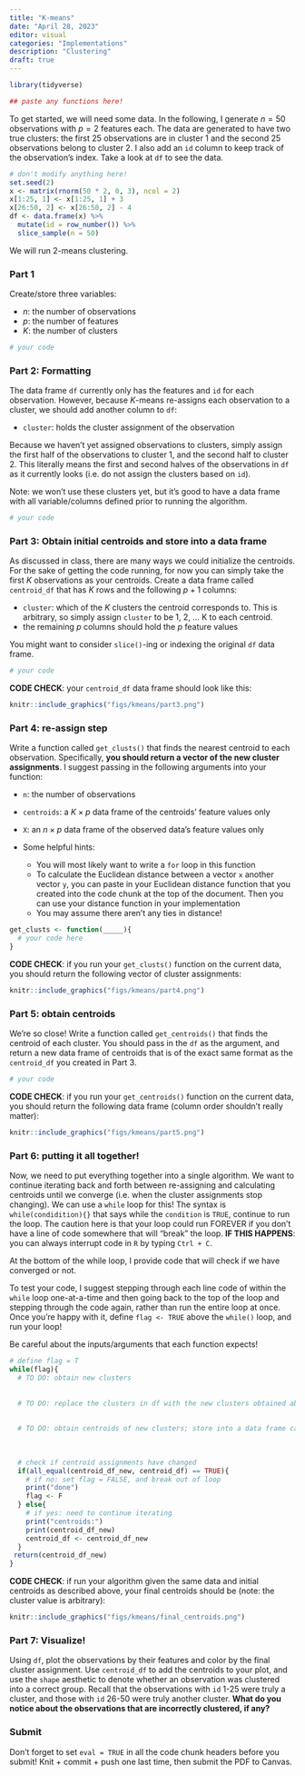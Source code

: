 ```yaml
---
title: "K-means"
date: "April 28, 2023"
editor: visual
categories: "Implementations"
description: "Clustering"
draft: true
---
```


```r
library(tidyverse)

## paste any functions here!
```

To get started, we will need some data. In the following, I generate $n = 50$ observations with $p=2$ features each. The data are generated to have two true clusters: the first 25 observations are in cluster 1 and the second 25 observations belong to cluster 2. I also add an `id` column to keep track of the observation's index. Take a look at `df` to see the data.

```r
# don't modify anything here!
set.seed(2)
x <- matrix(rnorm(50 * 2, 0, 3), ncol = 2)
x[1:25, 1] <- x[1:25, 1] + 3
x[26:50, 2] <- x[26:50, 2] - 4
df <- data.frame(x) %>%
  mutate(id = row_number()) %>%
  slice_sample(n = 50)
```

We will run 2-means clustering.

### Part 1

Create/store three variables:

-   $n$: the number of observations
-   $p$: the number of features
-   $K$: the number of clusters

```r
# your code
```

### Part 2: Formatting

The data frame `df` currently only has the features and `id` for each observation. However, because $K$-means re-assigns each observation to a cluster, we should add another column to `df`:

-   `cluster`: holds the cluster assignment of the observation

Because we haven't yet assigned observations to clusters, simply assign the first half of the observations to cluster 1, and the second half to cluster 2. This literally means the first and second halves of the observations in `df` as it currently looks (i.e. do not assign the clusters based on `id`).

Note: we won't use these clusters yet, but it's good to have a data frame with all variable/columns defined prior to running the algorithm.

```r
# your code
```

### Part 3: Obtain initial centroids and store into a data frame

As discussed in class, there are many ways we could initialize the centroids. For the sake of getting the code running, for now you can simply take the first $K$ observations as your centroids. Create a data frame called `centroid_df` that has $K$ rows and the following $p+1$ columns:

-   `cluster`: which of the $K$ clusters the centroid corresponds to. This is arbitrary, so simply assign `cluster` to be 1, 2, ... K to each centroid. 
-   the remaining $p$ columns should hold the $p$ feature values

You might want to consider `slice()`-ing or indexing the original `df` data frame.

```r
# your code
```

**CODE CHECK**: your `centroid_df` data frame should look like this:

```r
knitr::include_graphics("figs/kmeans/part3.png")
```

### Part 4: re-assign step

Write a function called `get_clusts()` that finds the nearest centroid to each observation. Specifically, **you should return a vector of the new cluster assignments**. I suggest passing in the following arguments into your function:

-   `n`: the number of observations

-   `centroids`: a $K \times p$ data frame of the centroids' feature values only

-   `X`: an $n \times p$ data frame of the observed data's feature values only

-   Some helpful hints:

    -   You will most likely want to write a `for` loop in this function
    -   To calculate the Euclidean distance between a vector `x` another vector `y`, you can paste in your Euclidean distance function that you created into the code chunk at the top of the document. Then you can use your distance function in your implementation
    - You may assume there aren't any ties in distance!

```r
get_clusts <- function(_____){
  # your code here
}
```

**CODE CHECK**: if you run your `get_clusts()` function on the current data, you should return the following vector of cluster assignments:


```r
knitr::include_graphics("figs/kmeans/part4.png")
```

### Part 5: obtain centroids

We're so close! Write a function called `get_centroids()` that finds the centroid of each cluster. You should pass in the `df` as the argument, and return a new data frame of centroids that is of the exact same format as the `centroid_df` you created in Part 3.

```r
# your code
```

**CODE CHECK**: if you run your `get_centroids()` function on the current data, you should return the following data frame (column order shouldn't really matter):

```r
knitr::include_graphics("figs/kmeans/part5.png")
```

### Part 6: putting it all together!

Now, we need to put everything together into a single algorithm. We want to continue iterating back and forth between re-assigning and calculating centroids until we converge (i.e. when the cluster assignments stop changing). We can use a `while` loop for this! The syntax is `while(condidition){}` that says while the `condition` is `TRUE`, continue to run the loop. The caution here is that your loop could run FOREVER if you don't have a line of code somewhere that will "break" the loop. **IF THIS HAPPENS**: you can always interrupt code in `R` by typing `Ctrl + C`.

At the bottom of the while loop, I provide code that will check if we have converged or not.

To test your code, I suggest stepping through each line code of within the `while` loop one-at-a-time and then going back to the top of the loop and stepping through the code again, rather than run the entire loop at once. Once you're happy with it, define `flag <- TRUE` above the `while()` loop, and run your loop!

Be careful about the inputs/arguments that each function expects!

```r
# define flag = T
while(flag){
  # TO DO: obtain new clusters
  
  
  # TO DO: replace the clusters in df with the new clusters obtained above
  
  
  # TO DO: obtain centroids of new clusters; store into a data frame called centroid_df_new
  
  
  
  # check if centroid assignments have changed
  if(all_equal(centroid_df_new, centroid_df) == TRUE){ 
    # if no: set flag = FALSE, and break out of loop
    print("done")
    flag <- F
  } else{ 
    # if yes: need to continue iterating
    print("centroids:")
    print(centroid_df_new)
    centroid_df <- centroid_df_new
  }
 return(centroid_df_new) 
}
```

**CODE CHECK**: if run your algorithm given the same data and initial centroids as described above, your final centroids should be (note: the cluster value is arbitrary):

```r
knitr::include_graphics("figs/kmeans/final_centroids.png")
```

### Part 7: Visualize!

Using `df`, plot the observations by their features and color by the final cluster assignment. Use `centroid_df` to add the centroids to your plot, and use the `shape` aesthetic to denote whether an observation was clustered into a correct group. Recall that the observations with `id` 1-25 were truly a cluster, and those with `id` 26-50 were truly another cluster. **What do you notice about the observations that are incorrectly clustered, if any?**

### Submit

Don't forget to set `eval = TRUE` in all the code chunk headers before you submit! Knit + commit + push one last time, then submit the PDF to Canvas.

